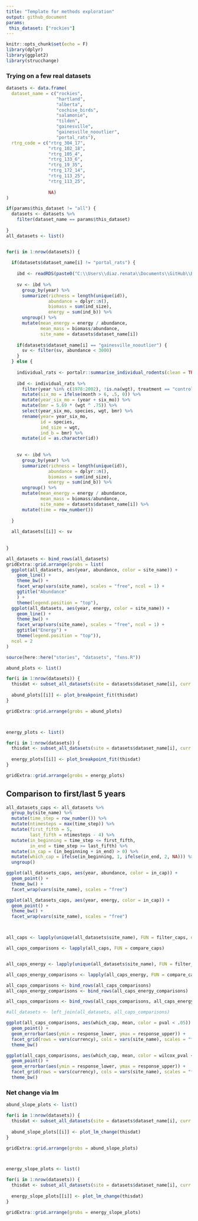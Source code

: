 ```yaml
---
title: "Template for methods exploration"
output: github_document
params:
 this_dataset: ["rockies"]
---
```

```r
knitr::opts_chunk$set(echo = F)
library(dplyr)
library(ggplot2)
library(strucchange)
```

### Trying on a few real datasets

```r

datasets <- data.frame(
  dataset_name = c("rockies",
                   "hartland",
                   "alberta",
                   "cochise_birds",
                   "salamonie",
                   "tilden",
                   "gainesville",
                   "gainesville_nooutlier",
                   "portal_rats"),
  rtrg_code = c("rtrg_304_17",
                "rtrg_102_18",
                "rtrg_105_4",
                "rtrg_133_6",
                "rtrg_19_35",
                "rtrg_172_14",
                "rtrg_113_25",
                "rtrg_113_25",
                
                NA)
)

if(params$this_dataset != "all") {
  datasets <- datasets %>%
    filter(dataset_name == params$this_dataset)
  
}
all_datasets <- list()


for(i in 1:nrow(datasets)) {
  
  if(datasets$dataset_name[i] != "portal_rats") {
    
    ibd <- readRDS(paste0("C:\\Users\\diaz.renata\\Documents\\GitHub\\BBSsize\\analysis\\isd_data\\ibd_isd_bbs_", datasets$rtrg_code[i], ".Rds"))
    
    sv <- ibd %>%
      group_by(year) %>%
      summarize(richness = length(unique(id)),
                abundance = dplyr::n(),
                biomass = sum(ind_size),
                energy = sum(ind_b)) %>%
      ungroup() %>%
      mutate(mean_energy = energy / abundance,
             mean_mass = biomass/abundance,
             site_name = datasets$dataset_name[i])
    
    if(datasets$dataset_name[i] == "gainesville_nooutlier") {
      sv <- filter(sv, abundance < 3000)
    } 
  } else {
    
    individual_rats <- portalr::summarise_individual_rodents(clean = TRUE, type = "Granivores", time = "date", length = "Longterm")
    
    ibd <- individual_rats %>%
      filter(year %in% c(1978:2002), !is.na(wgt), treatment == "control") %>%
      mutate(six_mo = ifelse(month > 6, .5, 0)) %>%
      mutate(year_six_mo = (year + six_mo)) %>%
      mutate(bmr = 5.69 * (wgt ^ .75)) %>%
      select(year_six_mo, species, wgt, bmr) %>%
      rename(year= year_six_mo,
             id = species,
             ind_size = wgt,
             ind_b = bmr) %>%
      mutate(id = as.character(id))
    
    
    sv <- ibd %>%
      group_by(year) %>%
      summarize(richness = length(unique(id)),
                abundance = dplyr::n(),
                biomass = sum(ind_size),
                energy = sum(ind_b)) %>%
      ungroup() %>%
      mutate(mean_energy = energy / abundance,
             mean_mass = biomass/abundance,
             site_name = datasets$dataset_name[i]) %>%
      mutate(time = row_number())
    
  }
  
  all_datasets[[i]] <- sv
  
  
}

all_datasets <- bind_rows(all_datasets)
gridExtra::grid.arrange(grobs = list(
  ggplot(all_datasets, aes(year, abundance, color = site_name)) +
    geom_line() +
    theme_bw() +
    facet_wrap(vars(site_name), scales = "free", ncol = 1) + 
    ggtitle("Abundance"
    ) +
    theme(legend.position = "top"),
  ggplot(all_datasets, aes(year, energy, color = site_name)) + 
    geom_line() +
    theme_bw() +
    facet_wrap(vars(site_name), scales = "free", ncol = 1) +
    ggtitle("Energy") +
    theme(legend.position = "top")),
  ncol = 2
)

```

```r
source(here::here("stories", "datasets", "fxns.R"))

```

```r

abund_plots <- list()

for(i in 1:nrow(datasets)) {
  thisdat <- subset_all_datasets(site = datasets$dataset_name[i], curr = "abundance", all_datasets = all_datasets)
  
  abund_plots[[i]] <- plot_breakpoint_fit(thisdat)
}

gridExtra::grid.arrange(grobs = abund_plots)



energy_plots <- list()

for(i in 1:nrow(datasets)) {
  thisdat <- subset_all_datasets(site = datasets$dataset_name[i], curr = "energy", all_datasets = all_datasets)
  
  energy_plots[[i]] <- plot_breakpoint_fit(thisdat)
}

gridExtra::grid.arrange(grobs = energy_plots)
```


## Comparison to first/last 5 years


```r


all_datasets_caps <- all_datasets %>%
  group_by(site_name) %>%
  mutate(time_step = row_number()) %>%
  mutate(ntimesteps = max(time_step)) %>%
  mutate(first_fifth = 5,
         last_fifth = ntimesteps - 4) %>%
  mutate(in_beginning = time_step <= first_fifth,
         in_end = time_step >= last_fifth) %>%
  mutate(in_cap = (in_beginning + in_end) > 0) %>%
  mutate(which_cap = ifelse(in_beginning, 1, ifelse(in_end, 2, NA))) %>%
  ungroup()

ggplot(all_datasets_caps, aes(year, abundance, color = in_cap)) +
  geom_point() +
  theme_bw() +
  facet_wrap(vars(site_name), scales = "free")

ggplot(all_datasets_caps, aes(year, energy, color = in_cap)) +
  geom_point() +
  theme_bw() +
  facet_wrap(vars(site_name), scales = "free")



all_caps <- lapply(unique(all_datasets$site_name), FUN = filter_caps, datasets_to_pass = all_datasets_caps)

all_caps_comparisons <- lapply(all_caps, FUN = compare_caps)


all_caps_energy <- lapply(unique(all_datasets$site_name), FUN = filter_caps, datasets_to_pass = all_datasets_caps, currency = "energy")

all_caps_energy_comparisons <- lapply(all_caps_energy, FUN = compare_caps)

all_caps_comparisons <- bind_rows(all_caps_comparisons)
all_caps_energy_comparisons <- bind_rows(all_caps_energy_comparisons)

all_caps_comparisons <- bind_rows(all_caps_comparisons, all_caps_energy_comparisons)

#all_datasets <- left_join(all_datasets, all_caps_comparisons)

ggplot(all_caps_comparisons, aes(which_cap, mean, color = pval < .05)) +
  geom_point() +
  geom_errorbar(aes(ymin = response_lower, ymax = response_upper)) +
  facet_grid(rows = vars(currency), cols = vars(site_name), scales = "free") +
  theme_bw()

ggplot(all_caps_comparisons, aes(which_cap, mean, color = wilcox_pval < .05)) +
  geom_point() +
  geom_errorbar(aes(ymin = response_lower, ymax = response_upper)) +
  facet_grid(rows = vars(currency), cols = vars(site_name), scales = "free") +
  theme_bw()

```

### Net change via lm

```r

abund_slope_plots <- list()

for(i in 1:nrow(datasets)) {
  thisdat <- subset_all_datasets(site = datasets$dataset_name[i], curr = "abundance", all_datasets = all_datasets)
  
  abund_slope_plots[[i]] <- plot_lm_change(thisdat)
}

gridExtra::grid.arrange(grobs = abund_slope_plots)



energy_slope_plots <- list()

for(i in 1:nrow(datasets)) {
  thisdat <- subset_all_datasets(site = datasets$dataset_name[i], curr = "energy", all_datasets = all_datasets)
  
  energy_slope_plots[[i]] <- plot_lm_change(thisdat)
}

gridExtra::grid.arrange(grobs = energy_slope_plots)
```

